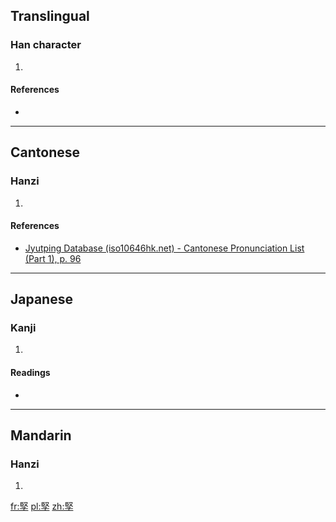 ==Translingual==

===Han character===
{{Han char|rn=39|rad=子|as=08|sn=11|four=|canj=尸水弓木 (SEND)}}

# {{defn|Han|sort=子08}}

====References====
* {{Han ref|kx=0280.040|dkj=06994|dj=0549.020|hdz=21016.120|uh=5B6F|ud=23407}}

----

==Cantonese==

===Hanzi===
{{yue-hanzi|jyut=[[haan1]]|y=haan1}}

# {{defn|lang=yue|sort=子08}}

====References====
* [http://www.iso10646hk.net/jp/document/download.jsp Jyutping Database (iso10646hk.net) - Cantonese Pronunciation List (Part 1), p. 96]

----

==Japanese==

===Kanji===
{{ja-kanji|grade=|rs=子08}}

# {{defn|lang=ja|sort=子08}}

====Readings====
* {{ja-readings|on=[[かん]] (kan), [[けん]] (ken)|kun=[[かたい]] (katai)}}

----

==Mandarin==

===Hanzi===
{{cmn-hanzi|pin=[[qiān]] ([[qian1]])|wg=ch'ien<sup>1</sup>}}

# {{defn|lang=cmn|sort=子08}}

[[fr:孯]]
[[pl:孯]]
[[zh:孯]]